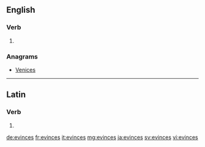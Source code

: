 ==English==

===Verb===
{{head|en|verb form}}

# {{en-third-person singular of|evince}}

===Anagrams===
* [[Venices#English|Venices]]

----

==Latin==

===Verb===
{{la-verb-form|ēvincēs}}

# {{inflection of|ēvincō||2|s|futr|actv|indc|lang=la}}

[[de:evinces]]
[[fr:evinces]]
[[it:evinces]]
[[mg:evinces]]
[[ja:evinces]]
[[sv:evinces]]
[[vi:evinces]]